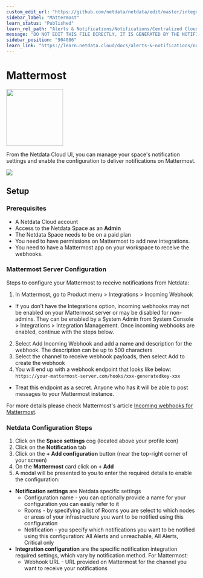 ```yaml
---
custom_edit_url: "https://github.com/netdata/netdata/edit/master/integrations/cloud-notifications/metadata.yaml"
sidebar_label: "Mattermost"
learn_status: "Published"
learn_rel_path: "Alerts & Notifications/Notifications/Centralized Cloud Notifications"
message: "DO NOT EDIT THIS FILE DIRECTLY, IT IS GENERATED BY THE NOTIFICATION'S metadata.yaml FILE"
sidebar_position: "904086"
learn_link: "https://learn.netdata.cloud/docs/alerts-&-notifications/notifications/centralized-cloud-notifications/mattermost"
---
```



# Mattermost


<img src="https://netdata.cloud/img/mattermost.png" width="150"/>


From the Netdata Cloud UI, you can manage your space's notification settings and enable the configuration to deliver notifications on Mattermost.


<img src="https://img.shields.io/badge/maintained%20by-Netdata-%2300ab44" />

## Setup

### Prerequisites

- A Netdata Cloud account
- Access to the Netdata Space as an **Admin**
- The Netdata Space needs to be on a paid plan
- You need to have permissions on Mattermost to add new integrations.
- You need to have a Mattermost app on your workspace to receive the webhooks.

### Mattermost Server Configuration

Steps to configure your Mattermost to receive notifications from Netdata:

1. In Mattermost, go to Product menu > Integrations > Incoming Webhook
  - If you don’t have the Integrations option, incoming webhooks may not be enabled on your Mattermost server or may be disabled for non-admins. They can be enabled by a System Admin from System Console > Integrations > Integration Management. Once incoming webhooks are enabled, continue with the steps below.
2. Select Add Incoming Webhook and add a name and description for the webhook. The description can be up to 500 characters
3. Select the channel to receive webhook payloads, then select Add to create the webhook
4. You will end up with a webhook endpoint that looks like below:
  `https://your-mattermost-server.com/hooks/xxx-generatedkey-xxx`

  - Treat this endpoint as a secret. Anyone who has it will be able to post messages to your Mattermost instance.

For more details please check Mattermost's article [Incoming webhooks for Mattermost](https://developers.mattermost.com/integrate/webhooks/incoming/).

### Netdata Configuration Steps

1. Click on the **Space settings** cog (located above your profile icon)
2. Click on the **Notification** tab
3. Click on the **+ Add configuration** button (near the top-right corner of your screen)
4. On the **Mattermost** card click on **+ Add**
5. A modal will be presented to you to enter the required details to enable the configuration:
  * **Notification settings** are Netdata specific settings
    - Configuration name - you can optionally provide a name for your configuration you can easily refer to it
    - Rooms - by specifying a list of Rooms you are select to which nodes or areas of your infrastructure you want to be notified using this configuration
    - Notification - you specify which notifications you want to be notified using this configuration: All Alerts and unreachable, All Alerts, Critical only
  * **Integration configuration** are the specific notification integration required settings, which vary by notification method. For Mattermost:
    - Webhook URL - URL provided on Mattermost for the channel you want to receive your notifications



